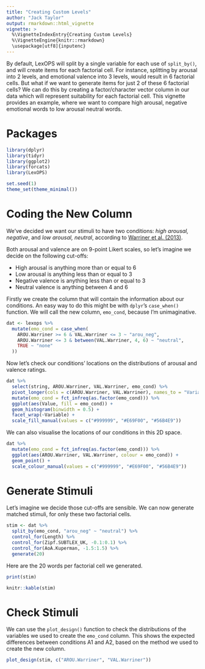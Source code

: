 ```yaml
---
title: "Creating Custom Levels"
author: "Jack Taylor"
output: rmarkdown::html_vignette
vignette: >
  %\VignetteIndexEntry{Creating Custom Levels}
  %\VignetteEngine{knitr::rmarkdown}
  \usepackage[utf8]{inputenc}
---
```


By default, LexOPS will split by a single variable for each use of `split_by()`, and will create items for each factorial cell. For instance, splitting by arousal into 2 levels, and emotional valence into 3 levels, would result in 6 factorial cells. But what if we want to generate items for just 2 of these 6 factorial cells? We can do this by creating a factor/character vector column in our data which will represent suitability for each factorial cell. This vignette provides an example, where we want to compare high arousal, negative emotional words to low arousal neutral words.

# Packages

```r
library(dplyr)
library(tidyr)
library(ggplot2)
library(forcats)
library(LexOPS)
```

```r
set.seed(1)
theme_set(theme_minimal())
```

# Coding the New Column

We've decided we want our stimuli to have two conditions: *high arousal, negative*, and *low arousal, neutral*, according to [Warriner et al. (2013)](http://doi.org/10.3758/s13428-012-0314-x).

Both arousal and valence are on 9-point Likert scales, so let's imagine we decide on the following cut-offs:

- High arousal is anything more than or equal to 6
- Low arousal is anything less than or equal to 3
- Negative valence is anything less than or equal to 3
- Neutral valence is anything between 4 and 6

Firstly we create the column that will contain the information about our conditions. An easy way to do this might be with `dplyr`'s `case_when()` function. We will call the new column, `emo_cond`, because I'm unimaginative.

```r
dat <- lexops %>%
  mutate(emo_cond = case_when(
    AROU.Warriner >= 6 & VAL.Warriner <= 3 ~ "arou_neg",
    AROU.Warriner <= 3 & between(VAL.Warriner, 4, 6) ~ "neutral",
    TRUE ~ "none"
  ))
```

Now let's check our conditions' locations on the distributions of arousal and valence ratings.

```r
dat %>%
  select(string, AROU.Warriner, VAL.Warriner, emo_cond) %>%
  pivot_longer(cols = c(AROU.Warriner, VAL.Warriner), names_to = "Variable", values_to = "Value") %>%
  mutate(emo_cond = fct_infreq(as.factor(emo_cond))) %>%
  ggplot(aes(Value, fill = emo_cond)) +
  geom_histogram(binwidth = 0.5) +
  facet_wrap(~Variable) +
  scale_fill_manual(values = c("#999999", "#E69F00", "#56B4E9"))
```

We can also visualise the locations of our conditions in this 2D space.

```r
dat %>%
  mutate(emo_cond = fct_infreq(as.factor(emo_cond))) %>%
  ggplot(aes(AROU.Warriner, VAL.Warriner, colour = emo_cond)) +
  geom_point() +
  scale_colour_manual(values = c("#999999", "#E69F00", "#56B4E9"))
```

# Generate Stimuli

Let's imagine we decide those cut-offs are sensible. We can now generate matched stimuli, for only these two factorial cells.

```r
stim <- dat %>%
  split_by(emo_cond, "arou_neg" ~ "neutral") %>%
  control_for(Length) %>%
  control_for(Zipf.SUBTLEX_UK, -0.1:0.1) %>%
  control_for(AoA.Kuperman, -1.5:1.5) %>%
  generate(20)
```

Here are the 20 words per factorial cell we generated.

```r
print(stim)
```

```r
knitr::kable(stim)
```

# Check Stimuli

We can use the `plot_design()` function to check the distributions of the variables we used to create the `emo_cond` column. This shows the expected differences between conditions A1 and A2, based on the method we used to create the new column.

```r
plot_design(stim, c("AROU.Warriner", "VAL.Warriner"))
```

